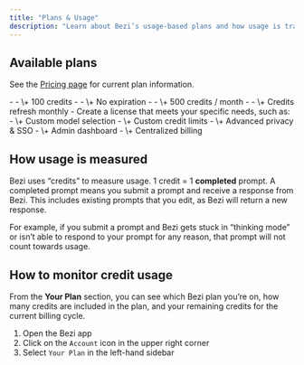```yaml
---
title: "Plans & Usage"
description: "Learn about Bezi’s usage-based plans and how usage is tracked"
---
```


## Available plans

See the [Pricing page](https://www.bezi.com/pricing) for current plan information.

<CardGroup cols="3">
  <Card title="Trial">
    - - \+ 100 credits
    - - \+ No expiration
  </Card>
  <Card title="Paid">
    - - \+ 500 credits / month
    - - \+ Credits refresh monthly
  </Card>
  <Card title="Custom">
    - Create a license that meets your specific needs, such as:
    - \+ Custom model selection
    - \+ Custom credit limits
    - \+ Advanced privacy & SSO
    - \+ Admin dashboard
    - \+ Centralized billing
  </Card>
</CardGroup>

## How usage is measured

Bezi uses “credits” to measure usage. 1 credit = 1 **completed** prompt. A completed prompt means you submit a prompt and receive a response from Bezi. This includes existing prompts that you edit, as Bezi will return a new response.

For example, if you submit a prompt and Bezi gets stuck in “thinking mode” or isn’t able to respond to your prompt for any reason, that prompt will not count towards usage.

## How to monitor credit usage 

From the **Your Plan** section, you can see which Bezi plan you’re on, how many credits are included in the plan, and your remaining credits for the current billing cycle.

1. Open the Bezi app
2. Click on the `Account` icon in the upper right corner
3. Select `Your Plan` in the left-hand sidebar